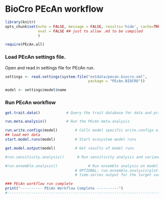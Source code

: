BioCro PEcAn workflow
======================


```r
library(knitr)
opts_chunk$set(echo = FALSE, message = FALSE, results='hide', cache=TRUE, 
               eval = FALSE ## just to allow .md to be compiled
               )
```
```r
require(PEcAn.all)
```
### Load PEcAn settings file.

Open and read in settings file for PEcAn run.


```r
settings <- read.settings(system.file("extdata/pecan.biocro.xml",
                                      package = "PEcAn.BIOCRO"))

model <- settings$model$name


```
### Run PEcAn workflow

```r

get.trait.data()        	# Query the trait database for data and priors

run.meta.analysis()     	# Run the PEcAn meta.analysis
```



```r
run.write.configs(model)        # Calls model specific write.configs e.g. write.config.ed.R
## load met data
start.model.runs(model)         # Start ecosystem model runs

get.model.output(model)         # Get results of model runs

#run.sensitivity.analysis()      # Run sensitivity analysis and variance decomposition on model output

#run.ensemble.analysis()		      # Run ensemble analysis on model output. 
                                # OPTIONAL: run.ensemble.analysis(plot.timeseries=TRUE) to get an esemble 
                                # time-series output for the target variables set in the PEcAn.xml file

### PEcAn workflow run complete
print("---------- PEcAn Workflow Complete ----------")
#--------------------------------------------------------------------------------------------------#
```